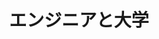 ﻿---
title: "エンジニアと大学"
category: "工学院"
vol: 40
interviewee: "鈴木 博 "
url: ""
tags: ["コンピュータ","通信","移動","電波","干渉"]
pdf: "40-6.pdf"
career: ""
preface: "携帯電話のような移動通信の研究。電波の干渉などをコンピュータ上で再現するシミュレータを開発している。先生がこの研究をはじめた経緯もうかがっている。"
---
